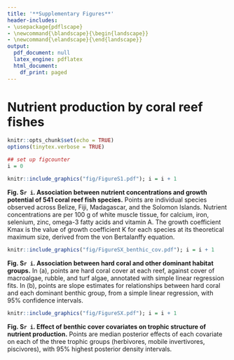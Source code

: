 ```yaml
---
title: '**Supplementary Figures**'
header-includes:
- \usepackage{pdflscape}
- \newcommand{\blandscape}{\begin{landscape}}
- \newcommand{\elandscape}{\end{landscape}}
output:
  pdf_document: null
  latex_engine: pdflatex
  html_document:
    df_print: paged
---
```


# Nutrient production by coral reef fishes

\newpage
```r
knitr::opts_chunk$set(echo = TRUE)
options(tinytex.verbose = TRUE)
```

```r
## set up figcounter
i = 0
```

```r
knitr::include_graphics("fig/FigureS1.pdf"); i = i + 1
```

**Fig. S`r i`. Association between nutrient concentrations and growth potential of 541 coral reef fish species.** Points are individual species observed across Belize, Fiji, Madagascar, and the Solomon Islands. Nutrient concentrations are per 100 g of white muscle tissue, for calcium, iron, selenium, zinc, omega-3 fatty acids and vitamin A. The growth coefficient Kmax is the value of growth coefficient K for each species at its theoretical maximum size, derived from the von Bertalanffy equation.

\newpage

```r
knitr::include_graphics("fig/FigureSX_benthic_cov.pdf"); i = i + 1
```

**Fig. S`r i`. Association between hard coral and other dominant habitat groups.** In (a), points are hard coral cover at each reef, against cover of macroalgae, rubble, and turf algae, annotated with simple linear regression fits. In (b), points are slope estimates for relationships between hard coral and each dominant benthic group, from a simple linear regression, with 95% confidence intervals.

\newpage

```r
knitr::include_graphics("fig/FigureSX.pdf"); i = i + 1
```

**Fig. S`r i`. Effect of benthic cover covariates on trophic structure of nutrient production.** Points are median posterior effects of each covariate on each of the three trophic groups (herbivores, mobile invertivores, piscivores), with 95% highest posterior density intervals. 